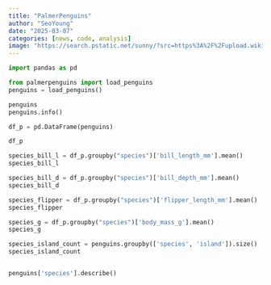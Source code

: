 ```yaml
---
title: "PalmerPenguins"
author: "SeoYoung"
date: "2025-03-07"
categories: [news, code, analysis]
image: "https://search.pstatic.net/sunny/?src=https%3A%2F%2Fupload.wikimedia.org%2Fwikipedia%2Fcommons%2Fb%2Fbe%2FSGI-2016-South_Georgia_%2528Fortuna_Bay%2529%25E2%2580%2593King_penguin_%2528Aptenodytes_patagonicus%2529_04.jpg&type=sc960_832"
---
```



```python
import pandas as pd

from palmerpenguins import load_penguins
penguins = load_penguins()

penguins
penguins.info()

df_p = pd.DataFrame(penguins)

df_p

species_bill_l = df_p.groupby("species")['bill_length_mm'].mean()
species_bill_l

species_bill_d = df_p.groupby("species")['bill_depth_mm'].mean()
species_bill_d

species_flipper = df_p.groupby("species")['flipper_length_mm'].mean()
species_flipper

species_g = df_p.groupby("species")['body_mass_g'].mean()
species_g

species_island_count = penguins.groupby(['species', 'island']).size()
species_island_count


penguins['species'].describe()
```
